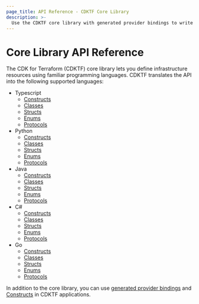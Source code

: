 ```yaml
---
page_title: API Reference - CDKTF Core Library
description: >-
  Use the CDKTF core library with generated provider bindings to write your CDKTF program. It is available in TypeScript, Python, Java, CSharp, and Go.
---
```


# Core Library API Reference

The CDK for Terraform (CDKTF) core library lets you define infrastructure resources using familiar programming languages. CDKTF translates the API into the following supported languages:

- Typescript
  - [Constructs](/terraform/cdktf/api-reference/typescript/constructs)
  - [Classes](/terraform/cdktf/api-reference/typescript/classes)
  - [Structs](/terraform/cdktf/api-reference/typescript/structs)
  - [Enums](/terraform/cdktf/api-reference/typescript/enums)
  - [Protocols](/terraform/cdktf/api-reference/typescript/protocols)
- Python
  - [Constructs](/terraform/cdktf/api-reference/python/constructs)
  - [Classes](/terraform/cdktf/api-reference/python/classes)
  - [Structs](/terraform/cdktf/api-reference/python/structs)
  - [Enums](/terraform/cdktf/api-reference/python/enums)
  - [Protocols](/terraform/cdktf/api-reference/python/protocols)
- Java
  - [Constructs](/terraform/cdktf/api-reference/java/constructs)
  - [Classes](/terraform/cdktf/api-reference/java/classes)
  - [Structs](/terraform/cdktf/api-reference/java/structs)
  - [Enums](/terraform/cdktf/api-reference/java/enums)
  - [Protocols](/terraform/cdktf/api-reference/java/protocols)
- C#
  - [Constructs](/terraform/cdktf/api-reference/csharp/constructs)
  - [Classes](/terraform/cdktf/api-reference/csharp/classes)
  - [Structs](/terraform/cdktf/api-reference/csharp/structs)
  - [Enums](/terraform/cdktf/api-reference/csharp/enums)
  - [Protocols](/terraform/cdktf/api-reference/csharp/protocols)
- Go
  - [Constructs](/terraform/cdktf/api-reference/go/constructs)
  - [Classes](/terraform/cdktf/api-reference/go/classes)
  - [Structs](/terraform/cdktf/api-reference/go/structs)
  - [Enums](/terraform/cdktf/api-reference/go/enums)
  - [Protocols](/terraform/cdktf/api-reference/go/protocols)

In addition to the core library, you can use [generated provider bindings](/terraform/cdktf/concepts/providers) and [Constructs](https://constructs.dev/search?q=&cdk=cdktf&offset=0) in CDKTF applications.
